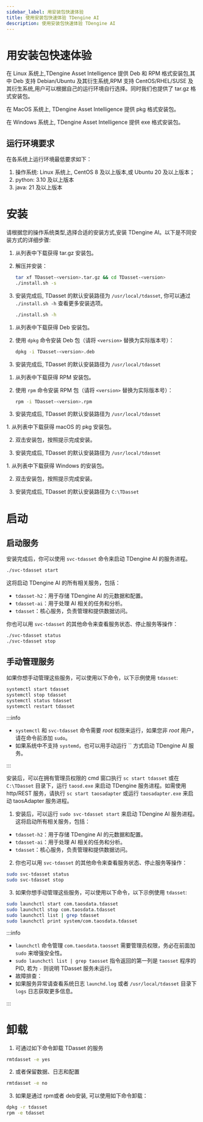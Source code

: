 ```yaml
---
sidebar_label: 用安装包快速体验
title: 使用安装包快速体验 TDengine AI
description: 使用安装包快速体验 TDengine AI
---
```



# 用安装包快速体验

在 Linux 系统上,TDengine Asset Intelligence 提供 Deb 和 RPM 格式安装包,其中 Deb 支持 Debian/Ubuntu 及其衍生系统,RPM 支持 CentOS/RHEL/SUSE 及其衍生系统,用户可以根据自己的运行环境自行选择。同时我们也提供了 tar.gz 格式安装包。

在 MacOS 系统上, TDengine Asset Intelligence 提供 pkg 格式安装包。

在 Windows 系统上, TDengine Asset Intelligence 提供 exe 格式安装包。

## 运行环境要求

在各系统上运行环境最低要求如下：
1. 操作系统: Linux 系统上, CentOS 8 及以上版本,或 Ubuntu 20 及以上版本；
2. python: 3.10 及以上版本
3. java: 21 及以上版本

# 安装
请根据您的操作系统类型,选择合适的安装方式,安装 TDengine AI。以下是不同安装方式的详细步骤:
<Tabs>

  <TabItem label="tar.gz 安装" value="tar">

1. 从列表中下载获得 tar.gz 安装包。

2. 解压并安装：

   ```bash
   tar xf TDasset-<version>.tar.gz && cd TDasset-<version>
   ./install.sh -s
   ```
3. 安装完成后, TDasset 的默认安装路径为 `/usr/local/tdasset`,
   你可以通过 `./install.sh -h` 查看更多安装选项。

   ```bash
   ./install.sh -h
   ```

  </TabItem>
  <TabItem label="Deb 安装" value="deb">
  
1. 从列表中下载获得 Deb 安装包。

2. 使用 `dpkg` 命令安装 Deb 包（请将 `<version>` 替换为实际版本号）：

   ```bash
   dpkg -i TDasset-<version>.deb
   ```
3. 安装完成后, TDasset 的默认安装路径为 `/usr/local/tdasset`
  </TabItem>

  <TabItem label="RPM 安装" value="rpm">

1. 从列表中下载获得 RPM 安装包。

2. 使用 `rpm` 命令安装 RPM 包（请将 `<version>` 替换为实际版本号）：

   ```bash
   rpm -i TDasset-<version>.rpm
   ```
3. 安装完成后, TDasset 的默认安装路径为 `/usr/local/tdasset`

  </TabItem>

  <TabItem label="macOS 安装" value="macos">
1. 从列表中下载获得 macOS 的 pkg 安装包。

2. 双击安装包，按照提示完成安装。

3. 安装完成后, TDasset 的默认安装路径为 `/usr/local/tdasset`

  </TabItem>
  <TabItem label="Windows 安装" value="windows">
1. 从列表中下载获得 Windows 的安装包。

2. 双击安装包，按照提示完成安装。 

3. 安装完成后, TDasset 的默认安装路径为 `C:\TDasset`

  </TabItem>
</Tabs>

# 启动
<Tabs>
<TabItem label="Linux 系统" value="linux">

## 启动服务
安装完成后，你可以使用 `svc-tdasset` 命令来启动 TDengine AI 的服务进程。

 ```bash
./svc-tdasset start 
```
这将启动 TDengine AI 的所有相关服务，包括：
- `tdasset-h2`：用于存储 TDengine AI 的元数据和配置。
- `tdasset-ai`：用于处理 AI 相关的任务和分析。
- `tdasset`：核心服务，负责管理和提供数据访问。

你也可以用 `svc-tdasset` 的其他命令来查看服务状态、停止服务等操作：

```bash
./svc-tdasset status
./svc-tdasset stop
``` 

## 手动管理服务
如果你想手动管理这些服务，可以使用以下命令，以下示例使用 `tdasset`:
```bash
systemctl start tdasset
systemctl stop tdasset
systemctl status tdasset
systemctl restart tdasset
```

:::info

- `systemctl` 和 `svc-tdasset` 命令需要 _root_ 权限来运行，如果您非 _root_ 用户，请在命令前添加 `sudo`。
- 如果系统中不支持 `systemd`，也可以用手动运行 `` 方式启动 TDengine AI 服务。

:::

</TabItem>

<TabItem label="Windows 系统" value="windows">

安装后，可以在拥有管理员权限的 cmd 窗口执行 `sc start tdasset` 或在 `C:\TDasset` 目录下，运行 `taosd.exe` 来启动 TDengine 服务进程。如需使用 http/REST 服务，请执行 `sc start taosadapter` 或运行 `taosadapter.exe` 来启动 taosAdapter 服务进程。

</TabItem>

<TabItem label="macOS 系统" value="macos">

1. 安装后，可以运行 `sudo svc-tdasset start` 来启动 TDengine AI 服务进程。这将启动所有相关服务，包括：
- `tdasset-h2`：用于存储 TDengine AI 的元数据和配置。
- `tdasset-ai`：用于处理 AI 相关的任务和分析。
- `tdasset`：核心服务，负责管理和提供数据访问。

2. 你也可以用 `svc-tdasset` 的其他命令来查看服务状态、停止服务等操作：

```bash
sudo svc-tdasset status
sudo svc-tdasset stop
``` 

3. 如果你想手动管理这些服务，可以使用以下命令，以下示例使用 `tdasset`:

```bash
sudo launchctl start com.taosdata.tdasset
sudo launchctl stop com.taosdata.tdasset
sudo launchctl list | grep tdasset
sudo launchctl print system/com.taosdata.tdasset
```

:::info

- `launchctl` 命令管理 `com.taosdata.taosset` 需要管理员权限，务必在前面加 `sudo` 来增强安全性。
- `sudo launchctl list | grep taosset` 指令返回的第一列是 `taosset` 程序的 PID, 若为 `-` 则说明 TDasset 服务未运行。
- 故障排查：
- 如果服务异常请查看系统日志 `launchd.log` 或者 `/usr/local/tdasset` 目录下 `logs` 日志获取更多信息。

:::

</TabItem>
</Tabs>

# 卸载
1. 可通过如下命令卸载 TDasset 的服务

 ```bash
rmtdasset -e yes
```
2. 或者保留数据、日志和配置
 ```bash
rmtdasset -e no
```
3. 如果是通过 rpm或者 deb安装, 可以使用如下命令卸载：

```bash
dpkg -r tdasset
rpm -e tdasset
```